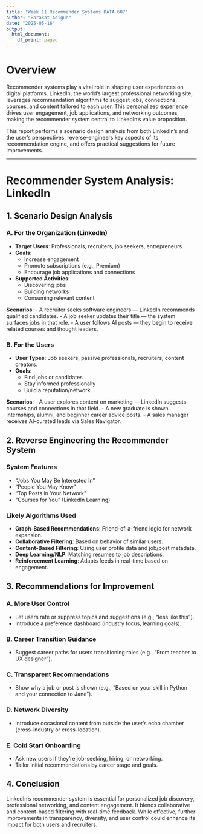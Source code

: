 ```yaml
---
title: "Week 11 Recommender Systems DATA 607"
author: "Barakat Adigun"
date: "2025-05-16"
output:
  html_document:
    df_print: paged
---
```



# Overview

Recommender systems play a vital role in shaping user experiences on digital platforms. LinkedIn, the world’s largest professional networking site, leverages recommendation algorithms to suggest jobs, connections, courses, and content tailored to each user. This personalized experience drives user engagement, job applications, and networking outcomes, making the recommender system central to LinkedIn’s value proposition.

This report performs a scenario design analysis from both LinkedIn's and the user's perspectives, reverse-engineers key aspects of its recommendation engine, and offers practical suggestions for future improvements.

---

# Recommender System Analysis: LinkedIn

## 1. Scenario Design Analysis

### A. For the Organization (LinkedIn)

- **Target Users**: Professionals, recruiters, job seekers, entrepreneurs.
- **Goals**:
  - Increase engagement
  - Promote subscriptions (e.g., Premium)
  - Encourage job applications and connections
- **Supported Activities**:
  - Discovering jobs
  - Building networks
  - Consuming relevant content

**Scenarios**:
- A recruiter seeks software engineers — LinkedIn recommends qualified candidates.
- A job seeker updates their title — the system surfaces jobs in that role.
- A user follows AI posts — they begin to receive related courses and thought leaders.

### B. For the Users

- **User Types**: Job seekers, passive professionals, recruiters, content creators.
- **Goals**:
  - Find jobs or candidates
  - Stay informed professionally
  - Build a reputation/network

**Scenarios**:
- A user explores content on marketing — LinkedIn suggests courses and connections in that field.
- A new graduate is shown internships, alumni, and beginner career advice posts.
- A sales manager receives AI-curated leads via Sales Navigator.

## 2. Reverse Engineering the Recommender System

### System Features

- "Jobs You May Be Interested In"
- "People You May Know"
- "Top Posts in Your Network"
- "Courses for You" (LinkedIn Learning)

### Likely Algorithms Used

- **Graph-Based Recommendations**: Friend-of-a-friend logic for network expansion.
- **Collaborative Filtering**: Based on behavior of similar users.
- **Content-Based Filtering**: Using user profile data and job/post metadata.
- **Deep Learning/NLP**: Matching resumes to job descriptions.
- **Reinforcement Learning**: Adapts feeds in real-time based on engagement.

## 3. Recommendations for Improvement

### A. More User Control

- Let users rate or suppress topics and suggestions (e.g., "less like this").
- Introduce a preference dashboard (industry focus, learning goals).

### B. Career Transition Guidance

- Suggest career paths for users transitioning roles (e.g., “From teacher to UX designer”).

### C. Transparent Recommendations

- Show why a job or post is shown (e.g., "Based on your skill in Python and your connection to Jane").

### D. Network Diversity

- Introduce occasional content from outside the user’s echo chamber (cross-industry or cross-location).

### E. Cold Start Onboarding

- Ask new users if they’re job-seeking, hiring, or networking.
- Tailor initial recommendations by career stage and goals.

## 4. Conclusion

LinkedIn’s recommender system is essential for personalized job discovery, professional networking, and content engagement. It blends collaborative and content-based filtering with real-time feedback. While effective, further improvements in transparency, diversity, and user control could enhance its impact for both users and recruiters.


